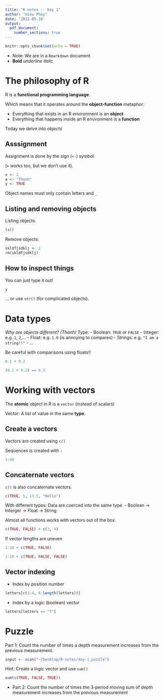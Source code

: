 ```yaml
---
title: "R notes -- Day 1"
author: "Hieu Phay"
date: '2022-05-10'
output: 
  pdf_document:
    number_sections: true
---
```


```r
knitr::opts_chunk$set(echo = TRUE)
```

- Note: We are in a `Rmarkdown` document
- **Bold** _underline_ *italic*

# The philosophy of R

R is a **functional programming language**.

Which means that it operates around the **object-function** metaphor:

- Everything that exists in an R environment is an **object**
- Everything that happens inside an R environment is a **function**

Today we delve into _objects_

## Asssignment
Assignment is done by the sign (`<-`) symbol. 

(`=` works too, but we don't use it).

```r
x <- 2
a <- "Thanh"
y <- TRUE
```

Object names must only contain letters and `_`

## Listing and removing objects
Listing objects:

```r
ls()
```
Remove objects:

```r
skldfjsdklj <- 1
rm(skldfjsdklj)
```


## How to inspect things

You can just type it out!

```r
y
```
... or use `str()` (for complicated objects).


# Data types


_Why are objects different? (Thanh)_
Type:
- Boolean: `TRUE` or `FALSE`
- Integer: e.g. `1`, `2`,...
- Float: e.g. `1.0` (is annoying to compares)
- Strings: e.g. `"I am a string!!"`
- ...


Be careful with comparisons using floats!!

```r
0.1 + 0.2
```

```r
(0.1 + 0.2) == 0.3
```


# Working with vectors

The **atomic** object in R is a `vector` (instead of scalars)

Vector: A list of value in the same **type**.

## Create a vectors

Vectors are created using `c()`

Sequences is created with `:`

```r
1:40
```

## Concaternate vectors

`c()` is also concaternate vectors.

```r
c(TRUE, 5, 13.5, "Hello")
```
With different types: Data are coerced into the same type.
- Boolean -> Interger -> Float -> String

Almost all functions works with vectors out of the box.

```r
c(TRUE, FALSE) + c(3, 4)
```
If vector lengths are uneven

```r
1:10 + c(TRUE, FALSE)
```

```r
1:10 + c(TRUE, FALSE, FALSE)
```

## Vector indexing

- Index by position number

```r
letters[c(1:4, 6:length(letters))]
```
- Index by a logic (boolean) vector

```r
letters[letters == "f"]
```

# Puzzle

Part 1: Count the number of times a depth measurement increases from the previous measurement.

```r
input <- scan("~/Desktop/R-notes/day-1_puzzle") 
```
Hint: Create a logic vector and use `sum()`

```r
sum(c(TRUE, FALSE, TRUE))
```

- Part 2: Count the number of times the 3-period moving sum of depth measurement increases from the previous measurement
